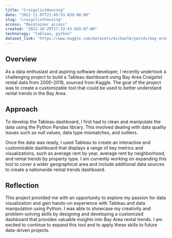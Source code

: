 ```yaml
---
title: "CraigslistHousing"
date: "2022-11-07T21:49:53.839-08:00"
slug: "craigslisthousing"
access: "Maintainer access"
created: "2022-10-29T17:33:43.943-07:00"
technology: "tableau, python"
dataset_link: "https://www.kaggle.com/datasets/michaelbryantds/bay-area-craigslist-rentals"
---
```


## Overview

As a data enthusiast and aspiring software developer, I recently undertook a challenging project to build a Tableau dashboard using Bay Area Craigslist rental data from 2000-2018, sourced from Kaggle. The goal of the project was to create a customizable tool that could be used to better understand rental trends in the Bay Area.

## Approach

To develop the Tableau dashboard, I first had to clean and manipulate the data using the Python Pandas library. This involved dealing with data quality issues such as null values, data type mismatches, and outliers.

Once the data was ready, I used Tableau to create an interactive and customizable dashboard that displays a range of key metrics and visualizations, such as average rent by year, average rent by neighborhood, and rental trends by property type. I am currently working on expanding this tool to cover a wider geographical area and include additional data sources to create a nationwide rental trends dashboard.

## Reflection

This project provided me with an opportunity to explore my passion for data visualization and gain hands-on experience with Tableau and data manipulation using Python. I was able to showcase my creativity and problem-solving skills by designing and developing a customized dashboard that provides valuable insights into Bay Area rental trends. I am excited to continue to expand this tool and to apply these skills to future data-driven projects.




